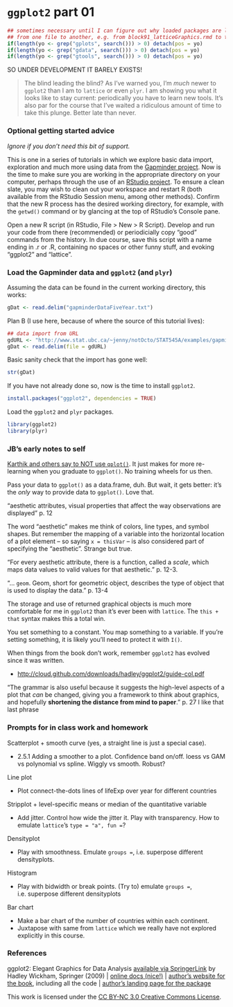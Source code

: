 `ggplot2` part 01
========================================================

```r
## sometimes necessary until I can figure out why loaded packages are leaking
## from one file to another, e.g. from block91_latticeGraphics.rmd to this file
if(length(yo <- grep("gplots", search())) > 0) detach(pos = yo)
if(length(yo <- grep("gdata", search())) > 0) detach(pos = yo)
if(length(yo <- grep("gtools", search())) > 0) detach(pos = yo)
```

SO UNDER DEVELOPMENT IT BARELY EXISTS!

> The blind leading the blind? As I've warned you, I'm *much* newer to `ggplot2` than I am to `lattice` or even `plyr`. I am showing you what it looks like to stay current: periodically you have to learn new tools. It's also par for the course that I've waited a ridiculous amount of time to take this plunge. Better late than never.

### Optional getting started advice

*Ignore if you don't need this bit of support.*

This is one in a series of tutorials in which we explore basic data import, exploration and much more using data from the [Gapminder project](http://www.gapminder.org). Now is the time to make sure you are working in the appropriate directory on your computer, perhaps through the use of an [RStudio project](block01_basicsWorkspaceWorkingDirProject.html). To ensure a clean slate, you may wish to clean out your workspace and restart R (both available from the RStudio Session menu, among other methods). Confirm that the new R process has the desired working directory, for example, with the `getwd()` command or by glancing at the top of RStudio's Console pane.

Open a new R script (in RStudio, File > New > R Script). Develop and run your code from there (recommended) or periodicially copy "good" commands from the history. In due course, save this script with a name ending in .r or .R, containing no spaces or other funny stuff, and evoking "ggplot2" and "lattice".

### Load the Gapminder data and `ggplot2` (and `plyr`)

Assuming the data can be found in the current working directory, this works:
```r
gDat <- read.delim("gapminderDataFiveYear.txt")
```

Plan B (I use here, because of where the source of this tutorial lives):
```r
## data import from URL
gdURL <- "http://www.stat.ubc.ca/~jenny/notOcto/STAT545A/examples/gapminder/data/gapminderDataFiveYear.txt"
gDat <- read.delim(file = gdURL)
```

Basic sanity check that the import has gone well:
```r
str(gDat)
```

If you have not already done so, now is the time to install `ggplot2`.

```r
install.packages("ggplot2", dependencies = TRUE)
```

Load the `ggplot2` and `plyr` packages.
```r
library(ggplot2)
library(plyr)
```

### JB's early notes to self

[Karthik and others say to NOT use `qplot()`](http://inundata.org/2013/04/10/a-quick-introduction-to-ggplot2/). It just makes for more re-learning when you graduate to `ggplot()`. No training wheels for us then.

Pass your data to `ggplot()` as a data.frame, duh. But wait, it gets better: it's the *only* way to provide data to `ggplot()`. Love that.

"aesthetic attributes, visual properties that affect the way observations are displayed" p. 12

The word "aesthetic" makes me think of colors, line types, and symbol shapes. But remember the mapping of a variable into the horizontal location of a plot element -- so saying `x = thisVar` -- is also considered part of specifying the "aesthetic". Strange but true.

"For every aesthetic attribute, there is a function, called a *scale*, which maps data values to valid values for that aesthetic." p. 12-3.

"... `geom`. Geom, short for geometric object, describes the type of object that is used to display the data." p. 13-4

The storage and use of returned graphical objects is much more comfortable for me in `ggplot2` than it's ever been with `lattice`. The `this + that` syntax makes this a total win.

You set something to a constant. You map something to a variable. If you're setting something, it is likely you'll need to protect it with `I()`.

When things from the book don't work, remember `ggplot2` has evolved since it was written.

  * <http://cloud.github.com/downloads/hadley/ggplot2/guide-col.pdf>
  
"The grammar is also useful because it suggests the high-level aspects of a plot that *can* be changed, giving you a framework to think about graphics, and hopefully __shortening the distance from mind to paper__." p. 27 I like that last phrase



### Prompts for in class work and homework

Scatterplot + smooth curve (yes, a straight line is just a special case).

  * 2.5.1 Adding a smoother to a plot. Confidence band on/off. loess vs GAM vs polynomial vs spline. Wiggly vs smooth. Robust?

Line plot

  * Plot connect-the-dots lines of lifeExp over year for different countries
  
Stripplot + level-specific means or median of the quantitative variable
  
  * Add jitter. Control how wide the jitter it. Play with transparency. How to emulate `lattice`'s `type = "a", fun =`?
  
Densityplot

  * Play with smoothness. Emulate `groups =`, i.e. superpose different densityplots.
  
Histogram

  * Play with bidwidth or break points. (Try to) emulate `groups =`, i.e. superpose different densityplots
  
Bar chart

  * Make a bar chart of the number of countries within each continent.
  * Juxtapose with same from `lattice` which we really have not explored explicitly in this course.

### References

ggplot2: Elegant Graphics for Data Analysis [available via SpringerLink](http://ezproxy.library.ubc.ca/login?url=http://link.springer.com.ezproxy.library.ubc.ca/book/10.1007/978-0-387-98141-3/page/1) by Hadley Wickham, Springer (2009) | [online docs (nice!)](http://docs.ggplot2.org/current/) | [author's website for the book](http://ggplot2.org/book/), including all the code | [author's landing page for the package](http://ggplot2.org)

<div class="footer">
This work is licensed under the  <a href="http://creativecommons.org/licenses/by-nc/3.0/">CC BY-NC 3.0 Creative Commons License</a>.
</div>

